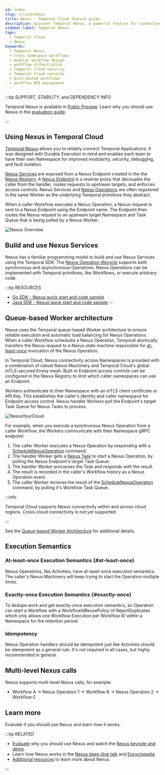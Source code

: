 ```yaml
---
id: index
slug: /cloud/nexus
title: Nexus - Temporal Cloud feature guide
description: Discover Temporal Nexus, a powerful feature for connecting durable executions across team, namespace, region, and cloud boundaries. Nexus also enables each team to have their own namespace for improved security, troubleshooting, and blast radius isolation.
sidebar_label: Temporal Nexus
tags:
  - Temporal Cloud
  - Nexus
keywords:
  - Temporal Nexus
  - cross-namespace workflows
  - modular workflow design
  - workflow orchestration
  - Temporal Cloud security
  - Temporal Cloud services
  - distributed workflows
  - workflow API management
---
```


:::tip SUPPORT, STABILITY, and DEPENDENCY INFO

Temporal Nexus is available in [Public Preview](/evaluate/development-production-features/release-stages#public-preview).
Learn why you should use Nexus in the [evaluation guide](/evaluate/nexus).

:::

## Using Nexus in Temporal Cloud
[Temporal Nexus](/evaluate/nexus) allows you to reliably connect Temporal Applications.
It was designed with Durable Execution in mind and enables each team to have their own Namespace for improved modularity, security, debugging, and fault isolation.

[Nexus Services](/nexus/services) are exposed from a Nexus Endpoint created in the the [Nexus Registry](/nexus/registry).
A [Nexus Endpoint](/nexus/endpoints) is a reverse proxy that decouples the caller from the handler, routes requests to upstream targets, and enforces access controls.
Nexus Services and [Nexus Operations](/nexus/operations) are often registered in the same Worker as the underlying Temporal primitives they abstract.

When a caller Workflow executes a Nexus Operation, a Nexus request is sent to a Nexus Endpoint using the Endpoint name.
The Endpoint then routes the Nexus request to an upstream target Namespace and Task Queue that is being polled by a Nexus Worker.

![Nexus Overview](/img/nexus-overview-short.png)

## Build and use Nexus Services

Nexus has a familiar programming model to build and use Nexus Services using the Temporal SDK.
The [Nexus Operation lifecycle](/nexus/operations#operation-lifecycle) supports both synchronous and asynchronous Operations.
Nexus Operations can be implemented with Temporal primitives, like Workflows, or execute arbitrary code.

:::tip RESOURCES
- [Go SDK - Nexus quick start and code sample](/develop/go/nexus)
- [Java SDK - Nexus quick start and code sample](/develop/java/nexus)
:::

## Queue-based Worker architecture

Nexus uses the Temporal queue-based Worker architecture to ensure reliable execution and automatic load balancing for Nexus Operations.
When a caller Workflow schedules a Nexus Operation, Temporal atomically transfers the Nexus request to a Nexus state machine responsible for [at-least-once](#at-least-once) invocation of the Nexus Operation.

In Temporal Cloud, Nexus connectivity across Namespaces is provided with a combination of robust Nexus Machinery and Temporal Cloud's global mTLS-secured Envoy mesh.
Built-in Endpoint access controls can be configured in the Nexus Registry to limit which caller namespaces can use an Endpoint.

Workers authenticate to thier Namespace with an mTLS client certificate or API Key.
This establishes the caller's identity and caller namespace for Endpoint access control.
Nexus handler Workers poll the Endpoint's target Task Queue for Nexus Tasks to process.

![NexusYourCloud](/img/nexus/nexus-workers-short.png)

For example, when you execute a synchronous Nexus Operation from a caller Workflow, the Workers communicate with their Namespace gRPC endpoint:
1. The caller Worker executes a Nexus Operation by responding with a [ScheduleNexusOperation](/references/commands#schedulenexusoperation) command.
2. The handler Worker gets a [Nexus Task](/workers#nexus-task) to start a Nexus Operation, by polling the Nexus Endpoint's target Task Queue.
3. The handler Worker processes the Task and responds with the result.
4. The result is recorded in the caller's Workflow history as a Nexus Operation event.
5. The caller Worker recieves the result of the [ScheduleNexusOperation](/references/commands#schedulenexusoperation) command, by polling it's Workflow Task Queue.

:::info

Temporal Cloud supports Nexus connectivity within and across cloud regions. Cross-cloud connectivity is not yet supported.

:::

See the [Queue-based Worker Architecture](/nexus#queue-based-worker-architecture) for additional details.

## Execution Semantics

### At-least-once Execution Semantics {#at-least-once}

Nexus Operations, like Activities, have at-least-once execution semantics.
The caller's Nexus Machinery will keep trying to start the Operation multiple times.

### Exactly-once Execution Semantics {#exactly-once}

To dedupe work and get exactly-once execution semantics, an Operation can start a Workflow with a WorkflowIdReusePolicy of RejectDuplicates which only allows one Workflow Execution per Workflow ID within a Namespace for the retention period.

### Idempotency

Nexus Operation handlers should be idempotent just like Activities should be idempotent as a general rule.
It's not required in all cases, but highly recommended in general.

## Multi-level Nexus calls
Nexus supports multi-level Nexus calls, for example:
- Workflow A → Nexus Operation 1 → Workflow B → Nexus Operation 2 → Workflow C

## Learn more

Evaluate if you should use Nexus and learn how it works.

:::tip RELATED

- [Evaluate](/evaluate/nexus) why you should use Nexus and watch the [Nexus keynote and demo](https://youtu.be/qqc2vsv1mrU?feature=shared&t=2082).
- Learn how Nexus works in the [Nexus deep dive talk](https://www.youtube.com/watch?v=izR9dQ_eIe4) and [Encyclopedia](/nexus).
- [Additional resources](/evaluate/nexus#learn-more) to learn more about Nexus.

:::